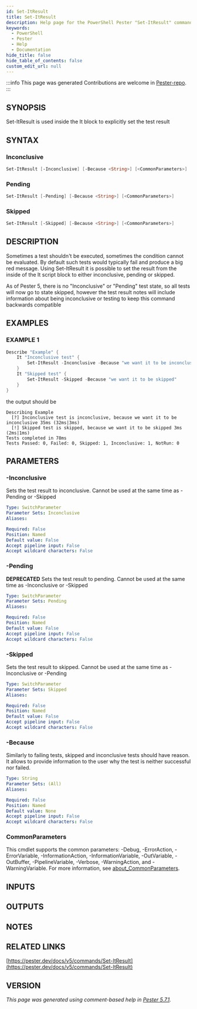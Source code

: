 ```yaml
---
id: Set-ItResult
title: Set-ItResult
description: Help page for the PowerShell Pester "Set-ItResult" command
keywords:
  - PowerShell
  - Pester
  - Help
  - Documentation
hide_title: false
hide_table_of_contents: false
custom_edit_url: null
---
```


:::info This page was generated
Contributions are welcome in [Pester-repo](https://github.com/pester/pester).
:::

## SYNOPSIS

Set-ItResult is used inside the It block to explicitly set the test result

## SYNTAX

### Inconclusive

```powershell
Set-ItResult [-Inconclusive] [-Because <String>] [<CommonParameters>]
```

### Pending

```powershell
Set-ItResult [-Pending] [-Because <String>] [<CommonParameters>]
```

### Skipped

```powershell
Set-ItResult [-Skipped] [-Because <String>] [<CommonParameters>]
```

## DESCRIPTION

Sometimes a test shouldn't be executed, sometimes the condition cannot be evaluated.
By default such tests would typically fail and produce a big red message.
Using Set-ItResult it is possible to set the result from the inside of the It script
block to either inconclusive, pending or skipped.

As of Pester 5, there is no "Inconclusive" or "Pending" test state, so all tests will now go to state skipped,
however the test result notes will include information about being inconclusive or testing to keep this command
backwards compatible

## EXAMPLES

### EXAMPLE 1

```powershell
Describe "Example" {
    It "Inconclusive test" {
        Set-ItResult -Inconclusive -Because "we want it to be inconclusive"
    }
    It "Skipped test" {
        Set-ItResult -Skipped -Because "we want it to be skipped"
    }
}
```

the output should be

```
Describing Example
  [?] Inconclusive test is inconclusive, because we want it to be inconclusive 35ms (32ms|3ms)
  [!] Skipped test is skipped, because we want it to be skipped 3ms (2ms|1ms)
Tests completed in 78ms
Tests Passed: 0, Failed: 0, Skipped: 1, Inconclusive: 1, NotRun: 0
```

## PARAMETERS

### -Inconclusive

Sets the test result to inconclusive.
Cannot be used at the same time as -Pending or -Skipped

```yaml
Type: SwitchParameter
Parameter Sets: Inconclusive
Aliases:

Required: False
Position: Named
Default value: False
Accept pipeline input: False
Accept wildcard characters: False
```

### -Pending

**DEPRECATED** Sets the test result to pending.
Cannot be used at the same time as -Inconclusive or -Skipped

```yaml
Type: SwitchParameter
Parameter Sets: Pending
Aliases:

Required: False
Position: Named
Default value: False
Accept pipeline input: False
Accept wildcard characters: False
```

### -Skipped

Sets the test result to skipped.
Cannot be used at the same time as -Inconclusive or -Pending

```yaml
Type: SwitchParameter
Parameter Sets: Skipped
Aliases:

Required: False
Position: Named
Default value: False
Accept pipeline input: False
Accept wildcard characters: False
```

### -Because

Similarly to failing tests, skipped and inconclusive tests should have reason.
It allows
to provide information to the user why the test is neither successful nor failed.

```yaml
Type: String
Parameter Sets: (All)
Aliases:

Required: False
Position: Named
Default value: None
Accept pipeline input: False
Accept wildcard characters: False
```

### CommonParameters

This cmdlet supports the common parameters: -Debug, -ErrorAction, -ErrorVariable, -InformationAction, -InformationVariable, -OutVariable, -OutBuffer, -PipelineVariable, -Verbose, -WarningAction, and -WarningVariable. For more information, see [about_CommonParameters](http://go.microsoft.com/fwlink/?LinkID=113216).

## INPUTS

## OUTPUTS

## NOTES

## RELATED LINKS

[https://pester.dev/docs/v5/commands/Set-ItResult](https://pester.dev/docs/v5/commands/Set-ItResult)

## VERSION

*This page was generated using comment-based help in [Pester 5.7.1](https://github.com/pester/pester).*
